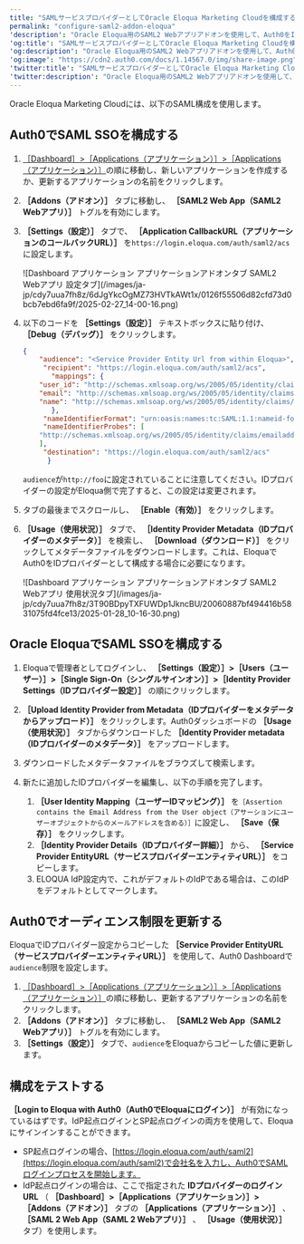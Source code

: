 ```yaml
---
title: "SAMLサービスプロバイダーとしてOracle Eloqua Marketing Cloudを構成する"
permalink: "configure-saml2-addon-eloqua"
'description': "Oracle Eloqua用のSAML2 Webアプリアドオンを使用して、Auth0をIDプロバイダーとして設定する方法を説明します。"
'og:title': "SAMLサービスプロバイダーとしてOracle Eloqua Marketing Cloudを構成する"
'og:description': "Oracle Eloqua用のSAML2 Webアプリアドオンを使用して、Auth0をIDプロバイダーとして設定する方法を説明します。"
'og:image': "https://cdn2.auth0.com/docs/1.14567.0/img/share-image.png"
'twitter:title': "SAMLサービスプロバイダーとしてOracle Eloqua Marketing Cloudを構成する"
'twitter:description': "Oracle Eloqua用のSAML2 Webアプリアドオンを使用して、Auth0をIDプロバイダーとして設定する方法を説明します。"
---
```


Oracle Eloqua Marketing Cloudには、以下の<Tooltip data-tooltip-id="react-containers-DefinitionTooltip-1" href="/ja-jp/glossary?term=security-assertion-markup-language" tip="Security Assertion Markup Language（SAML）: パスワードなしに二者間で認証情報を交換できる標準化プロトコル。" cta="用語集の表示">SAML</Tooltip>構成を使用します。

## Auth0でSAML SSOを構成する

1. [［Dashboard］>［Applications（アプリケーション）］>［Applications（アプリケーション）］](https://manage.auth0.com/#/applications)の順に移動し、新しいアプリケーションを作成するか、更新するアプリケーションの名前をクリックします。
2. **［Addons（アドオン）］** タブに移動し、 **［SAML2 Web App（SAML2 Webアプリ）］** トグルを有効にします。
3. **［Settings（設定）］** タブで、 **［Application CallbackURL（アプリケーションのコールバックURL）］** を`https://login.eloqua.com/auth/saml2/acs`に設定します。

   <Frame>![Dashboard アプリケーション アプリケーションアドオンタブ SAML2 Webアプリ 設定タブ](/images/ja-jp/cdy7uua7fh8z/6dJgYkcOgMZ73HVTkAWt1x/0126f55506d82cfd73d0bcb7ebd6fa9f/2025-02-27_14-00-16.png)</Frame>

4. 以下のコードを **［Settings（設定）］** テキストボックスに貼り付け、 **［Debug（デバッグ）］** をクリックします。

   ```json lines
   {
       "audience": "<Service Provider Entity Url from within Eloqua>",
        "recipient": "https://login.eloqua.com/auth/saml2/acs",
          "mappings": {
       "user_id": "http://schemas.xmlsoap.org/ws/2005/05/identity/claims/nameidentifier",
       "email": "http://schemas.xmlsoap.org/ws/2005/05/identity/claims/emailaddress",
       "name": "http://schemas.xmlsoap.org/ws/2005/05/identity/claims/name",
          },
        "nameIdentifierFormat": "urn:oasis:names:tc:SAML:1.1:nameid-format:emailAddress",
        "nameIdentifierProbes": [
       "http://schemas.xmlsoap.org/ws/2005/05/identity/claims/emailaddress"
       ],
        "destination": "https://login.eloqua.com/auth/saml2/acs"
         }
   ```

   

   

   `audience`が`http://foo`に設定されていることに注意してください。IDプロバイダーの設定がEloqua側で完了すると、この設定は変更されます。
5. タブの最後までスクロールし、 **［Enable（有効）］** をクリックします。
6. **［Usage（使用状況）］** タブで、 **［Identity Provider Metadata（IDプロバイダーのメタデータ）］** を検索し、 **［Download（ダウンロード）］** をクリックしてメタデータファイルをダウンロードします。これは、EloquaでAuth0をIDプロバイダーとして構成する場合に必要になります。

   <Frame>![Dashboard アプリケーション アプリケーションアドオンタブ SAML2 Webアプリ 使用状況タブ](/images/ja-jp/cdy7uua7fh8z/3T90BDpyTXFUWDp1JkncBU/20060887bf494416b5831075fd4fce13/2025-01-28_10-16-30.png)</Frame>

## Oracle EloquaでSAML SSOを構成する

1. Eloquaで管理者としてログインし、 **［Settings（設定）］>［Users（ユーザー）］>［Single Sign-On（シングルサインオン）］>［Identity Provider Settings（IDプロバイダー設定）］** の順にクリックします。
2. **［Upload Identity Provider from Metadata（IDプロバイダーをメタデータからアップロード）］** をクリックします。Auth0ダッシュボードの **［Usage（使用状況）］** タブからダウンロードした **［Identity Provider metadata（IDプロバイダーのメタデータ）］** をアップロードします。
3. ダウンロードしたメタデータファイルをブラウズして検索します。
4. 新たに追加したIDプロバイダーを編集し、以下の手順を完了します。

   1. **［User Identity Mapping（ユーザーIDマッピング）］** を`［Assertion contains the Email Address from the User object（アサーションにユーザーオブジェクトからのメールアドレスを含める）］`に設定し、 **［Save（保存）］** をクリックします。
   2. **［Identity Provider Details（IDプロバイダー詳細）］** から、 **［Service Provider EntityURL（サービスプロバイダーエンティティURL）］** をコピーします。
   3. ELOQUA IdP設定内で、これがデフォルトのIdPである場合は、このIdPをデフォルトとしてマークします。

## Auth0でオーディエンス制限を更新する

EloquaでIDプロバイダー設定からコピーした **［Service Provider EntityURL（サービスプロバイダーエンティティURL）］** を使用して、<Tooltip data-tooltip-id="react-containers-DefinitionTooltip-0" href="/ja-jp/glossary?term=auth0-dashboard" tip="Auth0 Dashboard: サービスを構成するためのAuth0の主製品。" cta="用語集の表示">Auth0 Dashboard</Tooltip>で`audience`制限を設定します。

1. [［Dashboard］>［Applications（アプリケーション）］>［Applications（アプリケーション）］](https://manage.auth0.com/#/applications)の順に移動し、更新するアプリケーションの名前をクリックします。
2. **［Addons（アドオン）］** タブに移動し、 **［SAML2 Web App（SAML2 Webアプリ）］** トグルを有効にします。
3. **［Settings（設定）］** タブで、`audience`をEloquaからコピーした値に更新します。

## 構成をテストする

**［Login to Eloqua with Auth0（Auth0でEloquaにログイン）］** が有効になっているはずです。<Tooltip data-tooltip-id="react-containers-DefinitionTooltip-2" href="/ja-jp/glossary?term=idp" tip="IDプロバイダー（IdP）: デジタルIDを保存および管理するサービス。" cta="用語集の表示">IdP</Tooltip>起点ログインとSP起点ログインの両方を使用して、Eloquaにサインインすることができます。

* SP起点ログインの場合、[https://login.eloqua.com/auth/saml2](https://login.eloqua.com/auth/saml2)で会社名を入力し、Auth0でSAMLログインプロセスを開始します。
* IdP起点ログインの場合は、ここで指定された **IDプロバイダーのログインURL** （ **［Dashboard］>［Applications（アプリケーション）］>［Addons（アドオン）］** タブの **［Applications（アプリケーション）］** 、 **［SAML 2 Web App（SAML 2 Webアプリ）］** 、 **［Usage（使用状況）］** タブ）を使用します。